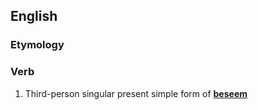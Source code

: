 ==English==

===Etymology===
{{suffix|beseem|eth}}

===Verb===
{{en-verb form}}

# {{context|archaic}} Third-person singular present simple form of '''[[beseem]]'''